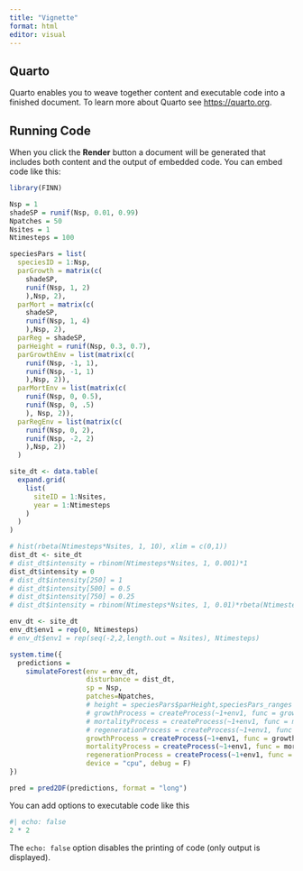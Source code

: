 ```yaml
---
title: "Vignette"
format: html
editor: visual
---
```


## Quarto

Quarto enables you to weave together content and executable code into a finished document. To learn more about Quarto see <https://quarto.org>.

## Running Code

When you click the **Render** button a document will be generated that includes both content and the output of embedded code. You can embed code like this:

```r
library(FINN)

Nsp = 1
shadeSP = runif(Nsp, 0.01, 0.99)
Npatches = 50
Nsites = 1
Ntimesteps = 100

speciesPars = list(
  speciesID = 1:Nsp,
  parGrowth = matrix(c(
    shadeSP,
    runif(Nsp, 1, 2)
    ),Nsp, 2),
  parMort = matrix(c(
    shadeSP,
    runif(Nsp, 1, 4)
    ),Nsp, 2),
  parReg = shadeSP,
  parHeight = runif(Nsp, 0.3, 0.7),
  parGrowthEnv = list(matrix(c(
    runif(Nsp, -1, 1),
    runif(Nsp, -1, 1)
    ),Nsp, 2)),
  parMortEnv = list(matrix(c(
    runif(Nsp, 0, 0.5),
    runif(Nsp, 0, .5)
    ), Nsp, 2)),
  parRegEnv = list(matrix(c(
    runif(Nsp, 0, 2),
    runif(Nsp, -2, 2)
    ),Nsp, 2))
  )

site_dt <- data.table(
  expand.grid(
    list(
      siteID = 1:Nsites,
      year = 1:Ntimesteps
    )
  )
)

# hist(rbeta(Ntimesteps*Nsites, 1, 10), xlim = c(0,1))
dist_dt <- site_dt
# dist_dt$intensity = rbinom(Ntimesteps*Nsites, 1, 0.001)*1
dist_dt$intensity = 0
# dist_dt$intensity[250] = 1
# dist_dt$intensity[500] = 0.5
# dist_dt$intensity[750] = 0.25
# dist_dt$intensity = rbinom(Ntimesteps*Nsites, 1, 0.01)*rbeta(Ntimesteps*Nsites, 1, 5)

env_dt <- site_dt
env_dt$env1 = rep(0, Ntimesteps)
# env_dt$env1 = rep(seq(-2,2,length.out = Nsites), Ntimesteps)

system.time({
  predictions =
    simulateForest(env = env_dt,
                   disturbance = dist_dt,
                   sp = Nsp,
                   patches=Npatches,
                   # height = speciesPars$parHeight,speciesPars_ranges = speciesPars_ranges,
                   # growthProcess = createProcess(~1+env1, func = growth, initEnv = list(matrix(c(runif(),3,4), Nsp, 2)), initSpecies = matrix(c(0.2, 3.9), Nsp, 2)),
                   # mortalityProcess = createProcess(~1+env1, func = mortality, initEnv = list(matrix(c(1, -3), Nsp, 2)), initSpecies = matrix(c(0.2, 3.9), Nsp, 2)),
                   # regenerationProcess = createProcess(~1+env1, func = regeneration, initEnv = list(matrix(c(4, 0), 1, 2)), initSpecies = matrix(c(0.2), Nsp)),
                   growthProcess = createProcess(~1+env1, func = growth, initEnv = speciesPars$parGrowthEnv, initSpecies = speciesPars$parGrowth),
                   mortalityProcess = createProcess(~1+env1, func = mortality, initEnv = speciesPars$parMortEnv, initSpecies = speciesPars$parMort),
                   regenerationProcess = createProcess(~1+env1, func = regeneration, initEnv = speciesPars$parRegEnv, initSpecies = speciesPars$parReg),
                   device = "cpu", debug = F)
})

pred = pred2DF(predictions, format = "long")

```

You can add options to executable code like this

```r
#| echo: false
2 * 2
```

The `echo: false` option disables the printing of code (only output is displayed).
